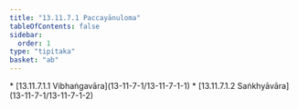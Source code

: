 ```yaml
---
title: "13.11.7.1 Paccayānuloma"
tableOfContents: false
sidebar:
  order: 1
type: "tipitaka"
basket: "ab"
---
```



<DynamicBreadcrumb />



<TableOfContents>
* [13.11.7.1.1 Vibhaṅgavāra](13-11-7-1/13-11-7-1-1)
* [13.11.7.1.2 Saṅkhyāvāra](13-11-7-1/13-11-7-1-2)
</TableOfContents>